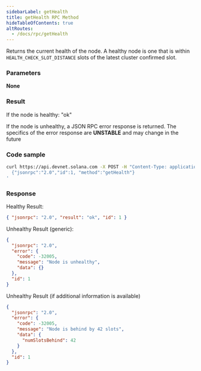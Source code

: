```yaml
---
sidebarLabel: getHealth
title: getHealth RPC Method
hideTableOfContents: true
altRoutes:
  - /docs/rpc/getHealth
---
```


Returns the current health of the node. A healthy node is one that is within
`HEALTH_CHECK_SLOT_DISTANCE` slots of the latest cluster confirmed slot.

<DocSideBySide>

<DocLeftSide>

### Parameters

**None**

### Result

If the node is healthy: "ok"

If the node is unhealthy, a JSON RPC error response is returned. The specifics
of the error response are **UNSTABLE** and may change in the future

</DocLeftSide>

<DocRightSide>

### Code sample

```bash
curl https://api.devnet.solana.com -X POST -H "Content-Type: application/json" -d '
  {"jsonrpc":"2.0","id":1, "method":"getHealth"}
'
```

### Response

Healthy Result:

```json
{ "jsonrpc": "2.0", "result": "ok", "id": 1 }
```

Unhealthy Result (generic):

```json
{
  "jsonrpc": "2.0",
  "error": {
    "code": -32005,
    "message": "Node is unhealthy",
    "data": {}
  },
  "id": 1
}
```

Unhealthy Result (if additional information is available)

```json
{
  "jsonrpc": "2.0",
  "error": {
    "code": -32005,
    "message": "Node is behind by 42 slots",
    "data": {
      "numSlotsBehind": 42
    }
  },
  "id": 1
}
```

</DocRightSide>
</DocSideBySide>
